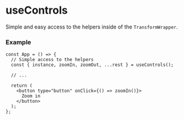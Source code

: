 
<Meta title="Hooks/useControls" />

# useControls

Simple and easy access to the helpers inside of the `TransformWrapper`.

### Example

```tsx
const App = () => {
  // Simple access to the helpers
  const { instance, zoomIn, zoomOut, ...rest } = useControls();

  // ...

  return (
    <button type="button" onClick={() => zoomIn()}>
      Zoom in
    </button>
  );
};
```
